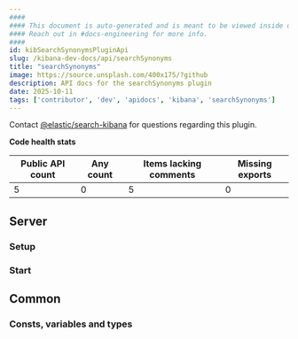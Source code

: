```yaml
---
####
#### This document is auto-generated and is meant to be viewed inside our experimental, new docs system.
#### Reach out in #docs-engineering for more info.
####
id: kibSearchSynonymsPluginApi
slug: /kibana-dev-docs/api/searchSynonyms
title: "searchSynonyms"
image: https://source.unsplash.com/400x175/?github
description: API docs for the searchSynonyms plugin
date: 2025-10-11
tags: ['contributor', 'dev', 'apidocs', 'kibana', 'searchSynonyms']
---
```




Contact [@elastic/search-kibana](https://github.com/orgs/elastic/teams/search-kibana) for questions regarding this plugin.

**Code health stats**

| Public API count  | Any count | Items lacking comments | Missing exports |
|-------------------|-----------|------------------------|-----------------|
| 5 | 0 | 5 | 0 |

## Server

### Setup
<DocDefinitionList data={[searchSynonymsObj.server.setup]}/>

### Start
<DocDefinitionList data={[searchSynonymsObj.server.start]}/>

## Common

### Consts, variables and types
<DocDefinitionList data={searchSynonymsObj.common.misc}/>

